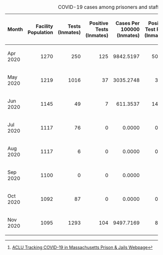 {|class=wikitable
|+ COVID-19 cases among prisoners and staff as of 2020-11-22<ref>[https://data.aclum.org/sjc-12926-tracker/ ACLU Tracking COVID-19 in Massachusetts Prison &amp; Jails Webpage]</ref>
!width="4%"| Month
!align="right" width="10%"| Facility Population
!align="right" width="8%"| Tests (Inmates)
!align="right" width="13%"| Positive Tests (Inmates)
!align="right" width="14%"| Cases Per 100000 (Inmates)
!align="right" width="15%"| Positive Test Rate (Inmates)
!align="right" width="6%"| Staff Tested
!align="right" width="12%"| Positive Tests (Staff)
!align="right" width="11%"| Positive Rate (Staff)
!align="right" width="3%"| Deaths
|-
| Apr 2020
|align="right"| 1270
|align="right"| 250
|align="right"| 125
|align="right"| 9842.5197
|align="right"| 50.0%
|align="right"| 115
|align="right"| 20
|align="right"| 17.4%
|align="right"| 0
|-
| May 2020
|align="right"| 1219
|align="right"| 1016
|align="right"| 37
|align="right"| 3035.2748
|align="right"| 3.6%
|align="right"| 14
|align="right"| 1
|align="right"| 7.1%
|align="right"| 0
|-
| Jun 2020
|align="right"| 1145
|align="right"| 49
|align="right"| 7
|align="right"| 611.3537
|align="right"| 14.3%
|align="right"| 0
|align="right"| 0
|align="right"| **
|align="right"| 0
|-
| Jul 2020
|align="right"| 1117
|align="right"| 76
|align="right"| 0
|align="right"| 0.0000
|align="right"| 0.0%
|align="right"| 0
|align="right"| 0
|align="right"| **
|align="right"| 3
|-
| Aug 2020
|align="right"| 1117
|align="right"| 6
|align="right"| 0
|align="right"| 0.0000
|align="right"| 0.0%
|align="right"| 1
|align="right"| 0
|align="right"| 0.0%
|align="right"| 0
|-
| Sep 2020
|align="right"| 1100
|align="right"| 0
|align="right"| 0
|align="right"| 0.0000
|align="right"| **
|align="right"| 12
|align="right"| 0
|align="right"| 0.0%
|align="right"| 0
|-
| Oct 2020
|align="right"| 1092
|align="right"| 87
|align="right"| 0
|align="right"| 0.0000
|align="right"| 0.0%
|align="right"| 0
|align="right"| 1
|align="right"| **
|align="right"| 0
|-
| Nov 2020
|align="right"| 1095
|align="right"| 1293
|align="right"| 104
|align="right"| 9497.7169
|align="right"| 8.0%
|align="right"| 0
|align="right"| 14
|align="right"| **
|align="right"| 0
|}

